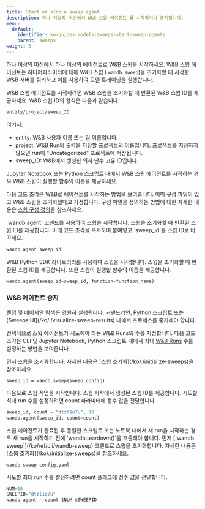 ```yaml
---
title: Start or stop a sweep agent
description: 하나 이상의 머신에서 W&B 스윕 에이전트 를 시작하거나 중지합니다.
menu:
  default:
    identifier: ko-guides-models-sweeps-start-sweep-agents
    parent: sweeps
weight: 5
---
```


하나 이상의 머신에서 하나 이상의 에이전트로 W&B 스윕을 시작하세요. W&B 스윕 에이전트는 하이퍼파라미터에 대해 W&B 스윕 ( `wandb sweep`)을 초기화할 때 시작한 W&B 서버를 쿼리하고 이를 사용하여 모델 트레이닝을 실행합니다.

W&B 스윕 에이전트를 시작하려면 W&B 스윕을 초기화할 때 반환된 W&B 스윕 ID를 제공하세요. W&B 스윕 ID의 형식은 다음과 같습니다.

```bash
entity/project/sweep_ID
```

여기서:

* entity: W&B 사용자 이름 또는 팀 이름입니다.
* project: W&B Run의 출력을 저장할 프로젝트의 이름입니다. 프로젝트를 지정하지 않으면 run이 "Uncategorized" 프로젝트에 저장됩니다.
* sweep_ID: W&B에서 생성한 의사 난수 고유 ID입니다.

Jupyter Notebook 또는 Python 스크립트 내에서 W&B 스윕 에이전트를 시작하는 경우 W&B 스윕이 실행할 함수의 이름을 제공하세요.

다음 코드 조각은 W&B로 에이전트를 시작하는 방법을 보여줍니다. 이미 구성 파일이 있고 W&B 스윕을 초기화했다고 가정합니다. 구성 파일을 정의하는 방법에 대한 자세한 내용은 [스윕 구성 정의](/ko/guides/models/sweeps/define-sweep-configuration/)을 참조하세요.

<Tabs>
<Tab title="CLI">
`wandb agent` 코맨드를 사용하여 스윕을 시작합니다. 스윕을 초기화할 때 반환된 스윕 ID를 제공합니다. 아래 코드 조각을 복사하여 붙여넣고 `sweep_id`를 스윕 ID로 바꾸세요.

```bash
wandb agent sweep_id
```
</Tab>
<Tab title="Python 스크립트 또는 노트북">
W&B Python SDK 라이브러리를 사용하여 스윕을 시작합니다. 스윕을 초기화할 때 반환된 스윕 ID를 제공합니다. 또한 스윕이 실행할 함수의 이름을 제공합니다.

```python
wandb.agent(sweep_id=sweep_id, function=function_name)
```
</Tab>
</Tabs>

### W&B 에이전트 중지

<Warning>
랜덤 및 베이지안 탐색은 영원히 실행됩니다. 커맨드라인, Python 스크립트 또는 [Sweeps UI](/ko/./visualize-sweep-results) 내에서 프로세스를 중지해야 합니다.
</Warning>

선택적으로 스윕 에이전트가 시도해야 하는 W&B Runs의 수를 지정합니다. 다음 코드 조각은 CLI 및 Jupyter Notebook, Python 스크립트 내에서 최대 [W&B Runs](/ko/ref/python/run) 수를 설정하는 방법을 보여줍니다.

<Tabs>
<Tab title="Python 스크립트 또는 노트북">
먼저 스윕을 초기화합니다. 자세한 내용은 [스윕 초기화](/ko/./initialize-sweeps)을 참조하세요.

```
sweep_id = wandb.sweep(sweep_config)
```

다음으로 스윕 작업을 시작합니다. 스윕 시작에서 생성된 스윕 ID를 제공합니다. 시도할 최대 run 수를 설정하려면 count 파라미터에 정수 값을 전달합니다.

```python
sweep_id, count = "dtzl1o7u", 10
wandb.agent(sweep_id, count=count)
```

<Warning>
스윕 에이전트가 완료된 후 동일한 스크립트 또는 노트북 내에서 새 run을 시작하는 경우 새 run을 시작하기 전에 `wandb.teardown()`을 호출해야 합니다.
</Warning>
</Tab>
<Tab title="CLI">
먼저 [`wandb sweep`](/ko/ref/cli/wandb-sweep) 코맨드로 스윕을 초기화합니다. 자세한 내용은 [스윕 초기화](/ko/./initialize-sweeps)을 참조하세요.

```
wandb sweep config.yaml
```

시도할 최대 run 수를 설정하려면 count 플래그에 정수 값을 전달합니다.

```python
NUM=10
SWEEPID="dtzl1o7u"
wandb agent --count $NUM $SWEEPID
```
</Tab>
</Tabs>
